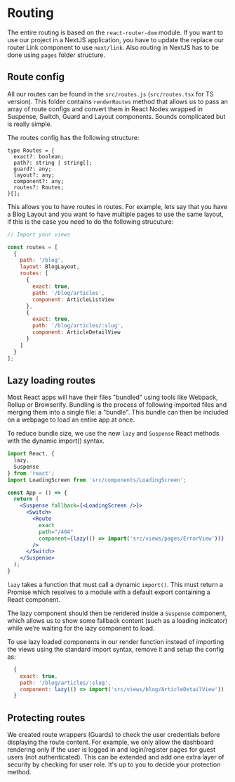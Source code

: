 # Routing

The entire routing is based on the `react-router-dom` module. If you want to use our project in a NextJS application, you have to update the replace our router Link component to use `next/link`. Also routing in NextJS has to be done using `pages` folder structure.

## Route config

All our routes can be found in the `src/routes.js` (`src/routes.tsx` for TS version). This folder contains `renderRoutes` method that allows us to pass an array of route configs and convert them in React Nodes wrapped in Suspense, Switch, Guard and Layout components. Sounds complicated but is really simple.

The routes config has the following structure:

```tsx
type Routes = {
  exact?: boolean;
  path?: string | string[];
  guard?: any;
  layout?: any;
  component?: any;
  routes?: Routes;
}[];
```

This allows you to have routes in routes. For example, lets say that you have a Blog Layout and you want to have multiple pages to use the same layout, if this is the case you need to do the following strucuture:

```js
// Import your views

const routes = [
  {
    path: '/blog',
    layout: BlogLayout,
    routes: [
      {
        exact: true,
        path: '/blog/articles',
        component: ArticleListView
      },
      {
        exact: true,
        path: '/blog/articles/:slug',
        component: ArticleDetailView
      }
    ]
  }
];
```

## Lazy loading routes

Most React apps will have their files "bundled" using tools like Webpack, Rollup or Browserify. Bundling is the process of following imported files and merging them into a single file: a "bundle". This bundle can then be included on a webpage to load an entire app at once.

To reduce bundle size, we use the new `lazy` and `Suspense` React methods with the dynamic import() syntax.

```jsx
import React, {
  lazy,
  Suspense
} from 'react';
import LoadingScreen from 'src/components/LoadingScreen';

const App = () => {
  return (
    <Suspense fallback={<LoadingScreen />}>
      <Switch>
        <Route
          exact
          path="/404"
          component={lazy(() => import('src/views/pages/ErrorView'))}
        />
      </Switch>
    </Suspense>
  );
}
```

`lazy` takes a function that must call a dynamic `import()`. This must return a Promise which resolves to a module with a default export containing a React component.

The lazy component should then be rendered inside a `Suspense` component, which allows us to show some fallback content (such as a loading indicator) while we’re waiting for the lazy component to load.

To use lazy loaded components in our render function instead of importing the views using the standard import syntax, remove it and setup the config as:

```jsx
  {
    exact: true,
    path: '/blog/articles/:slug',
    component: lazy(() => import('src/views/blog/ArticleDetailView'))
  }
```

## Protecting routes

We created route wrappers (Guards) to check the user credentials before displaying the route content. For example, we only allow the dashboard rendering only if the user is logged in and login/register pages for guest users (not authenticated). This can be extended and add one extra layer of security by checking for user role. It's up to you to decide your protection method.
